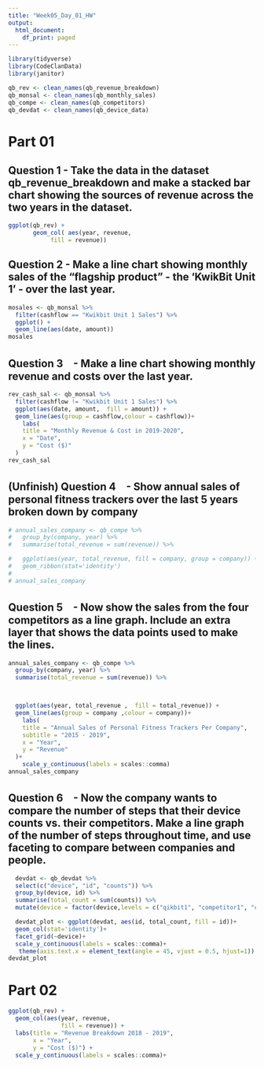 ```yaml
---
title: "Week05_Day_01_HW"
output:
  html_document:
    df_print: paged
---
```


```r
library(tidyverse)
library(CodeClanData)
library(janitor)

qb_rev <- clean_names(qb_revenue_breakdown)
qb_monsal <- clean_names(qb_monthly_sales)
qb_compe <- clean_names(qb_competitors)
qb_devdat <- clean_names(qb_device_data)
```
# Part 01
## Question 1 - Take the data in the dataset qb_revenue_breakdown and make a stacked bar chart showing the sources of revenue across the two years in the dataset.
```r
ggplot(qb_rev) +
       geom_col( aes(year, revenue,
            fill = revenue))
```

## Question 2 - Make a line chart showing monthly sales of the “flagship product” - the ‘KwikBit Unit 1’ - over the last year.

```r
mosales <- qb_monsal %>% 
  filter(cashflow == "Kwikbit Unit 1 Sales") %>% 
  ggplot() +
  geom_line(aes(date, amount))
mosales

```

## Question 3　- Make a line chart showing monthly revenue and costs over the last year.

```r
rev_cash_sal <- qb_monsal %>% 
  filter(cashflow != "Kwikbit Unit 1 Sales") %>% 
  ggplot(aes(date, amount,  fill = amount)) +
  geom_line(aes(group = cashflow,colour = cashflow))+
    labs(
    title = "Monthly Revenue & Cost in 2019-2020",
    x = "Date",
    y = "Cost ($)"
  )
rev_cash_sal
```



## (Unfinish) Question 4　- Show annual sales of personal fitness trackers over the last 5 years broken down by company 

```r
# annual_sales_company <- qb_compe %>% 
#   group_by(company, year) %>% 
#   summarise(total_revenue = sum(revenue)) %>% 

#   ggplot(aes(year, total_revenue, fill = company, group = company)) +
#   geom_ribbon(stat='identity')
# 
# annual_sales_company
```
## Question 5　- Now show the sales from the four competitors as a line graph. Include an extra layer that shows the data points used to make the lines. 
```r
annual_sales_company <- qb_compe %>% 
  group_by(company, year) %>% 
  summarise(total_revenue = sum(revenue)) %>% 



  ggplot(aes(year, total_revenue ,  fill = total_revenue)) +
  geom_line(aes(group = company ,colour = company))+
    labs(
    title = "Annual Sales of Personal Fitness Trackers Per Company",
    subtitle = "2015 - 2019",
    x = "Year",
    y = "Revenue"
  )+
    scale_y_continuous(labels = scales::comma)
annual_sales_company
```

## Question 6　- Now the company wants to compare the number of steps that their device counts vs. their competitors. Make a line graph of the number of steps throughout time, and use faceting to compare between companies and people.
```r
  devdat <- qb_devdat %>% 
  select(c("device", "id", "counts")) %>% 
  group_by(device, id) %>% 
  summarise(total_count = sum(counts)) %>% 
  mutate(device = factor(device,levels = c("qikbit1", "competitor1", "competitor2", "competitor3")))

  devdat_plot <- ggplot(devdat, aes(id, total_count, fill = id))+
  geom_col(stat='identity')+
  facet_grid(~device)+
  scale_y_continuous(labels = scales::comma)+
   theme(axis.text.x = element_text(angle = 45, vjust = 0.5, hjust=1))
devdat_plot
```





# Part 02
```r
ggplot(qb_rev) +
  geom_col(aes(year, revenue,
               fill = revenue)) +
  labs(title = "Revenue Breakdown 2018 - 2019",
       x = "Year",
       y = "Cost ($)") +
  scale_y_continuous(labels = scales::comma)+
```



